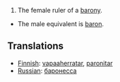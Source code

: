 #The female ruler of a [[barony]].
*The male equivalent is [[baron]].

== Translations ==
*[[Finnish]]: [[vapaaherratar]], [[paronitar]]
*[[Russian]]: [[баронесса]]